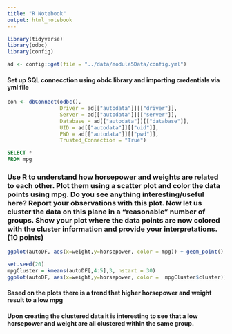 ```yaml
---
title: "R Notebook"
output: html_notebook
---
```


```r
library(tidyverse)
library(odbc)
library(config)
```


```r
ad <- config::get(file = "../data/module5Data/config.yml")
```

#### Set up SQL connecction using obdc library and importing credentials via yml file

```r
con <- dbConnect(odbc(), 
                 Driver = ad[["autodata"]][["driver"]], 
                 Server = ad[["autodata"]][["server"]], 
                 Database = ad[["autodata"]][["database"]],
                 UID = ad[["autodata"]][["uid"]],
                 PWD = ad[["autodata"]][["pwd"]],
                 Trusted_Connection = "True")
```

```sql
SELECT *
FROM mpg
```

### Use R to understand how horsepower and weights are related to each other. Plot them using a scatter plot and color the data points using mpg. Do you see anything interesting/useful here? Report your observations with this plot. Now let us cluster the data on this plane in a “reasonable” number of groups. Show your plot where the data points are now colored with the cluster information and provide your interpretations. (10 points)

```r
ggplot(autoDF, aes(x=weight,y=horsepower, color = mpg)) + geom_point()
```
```r
set.seed(20)
mpgCluster = kmeans(autoDF[,4:5],3, nstart = 30)
ggplot(autoDF, aes(x=weight,y=horsepower, color =  mpgCluster$cluster)) + geom_point()
```

#### Based on the plots there is a trend that higher horsepower and weight result to a low mpg
#### Upon creating the clustered data it is interesting to see that a low horsepower and weight are all clustered within the same group.


